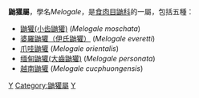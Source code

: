 {{Automatic taxobox
| taxon = Melogale
| authority = [[Isidore_Geoffroy_Saint-Hilaire|I. Saint-Hilaire]], 1831
| image =
| image_caption = [[爪哇鼬獾|爪哇鼬獾]] (''Melogale orientalis'')
| subdivision_ranks = 種
| subdivision = 
* [[鼬獾|鼬獾(小齿鼬獾)]] (''Melogale moschata'')
* [[婆羅鼬獾|婆羅鼬獾（伊氏鼬獾）]] (''Melogale everetti'')
* [[爪哇鼬獾|爪哇鼬獾]] (''Melogale orientalis'')
* [[缅甸鼬獾|缅甸鼬獾(大齒鼬獾)]] (''Melogale personata'')
* [[越南鼬獾|越南鼬獾]] (''Melogale cucphuongensis'')
}}

'''鼬獾屬'''，學名''Melogale''，是[[食肉目|食肉目]][[鼬科|鼬科]]的一屬，包括五種：
* [[鼬獾|鼬獾(小齿鼬獾)]] (''Melogale moschata'')
* [[婆羅鼬獾|婆羅鼬獾（伊氏鼬獾）]] (''Melogale everetti'')
* [[爪哇鼬獾|爪哇鼬獾]] (''Melogale orientalis'')
* [[缅甸鼬獾|缅甸鼬獾(大齒鼬獾)]] (''Melogale personata'')
* [[越南鼬獾|越南鼬獾]] (''Melogale cucphuongensis'')
{{Taxonbar|from=Q1366503}}

[[Category:獾亞科|Y]]
[[Category:鼬獾屬|Category:鼬獾屬]]
[[Category:1831年描述的分类群|Y]]